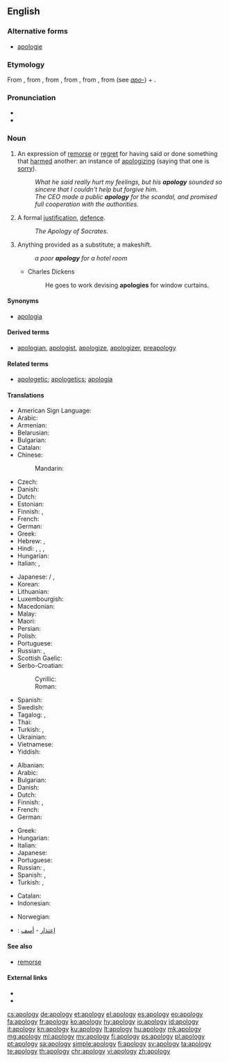 ==English==

{{wikipedia}}

===Alternative forms===
* [[apologie]] {{qualifier|archaic}}

===Etymology===
From {{etyl|fr|en}} {{term|apologie|lang=fr}}, from {{etyl|LL.|en}} {{term|apologia}}, from {{etyl|grc|en}} {{term|ἀπολογία||a speech in defence|lang=grc}}, from {{term|ἀπολογοῦμαι||I speak in one's defense|lang=grc}}, from {{term|ἀπόλογος||an account, story|lang=grc}}, from {{term|ἀπό||from, off|lang=grc}} (see ''[[apo-]]'') + {{term|λόγος||speech|lang=grc}}.

===Pronunciation===
* {{IPA|/əˈpɒl.ə.dʒi/|lang=en}}
* {{audio|en-us-apology.ogg|Audio (US)|lang=en}}

===Noun===
{{en-noun|apologies}}

# An expression of [[remorse]] or [[regret]] for having said or done something that [[harm]]ed another: an instance of [[apologize|apologizing]] (saying that one is [[sorry]]).
#: ''What he said really hurt my feelings, but his '''apology''' sounded so sincere that I couldn't help but forgive him.''
#: ''The CEO made a public '''apology''' for the scandal, and promised full cooperation with the authorities.''
# A formal [[justification]], [[defence]].
#: ''The Apology of Socrates.''
# Anything provided as a substitute; a makeshift.
#: ''a poor '''apology''' for a hotel room''
#* Charles Dickens
#*: He goes to work devising '''apologies''' for window curtains.

====Synonyms====
* {{sense|formal justification}} [[apologia]]

====Derived terms====
* [[apologian]], [[apologist]], [[apologize]], [[apologizer]], [[preapology]]

====Related terms====
* [[apologetic]]; [[apologetics]]; [[apologia]]

====Translations====
{{trans-top|an expression of regret}}
* American Sign Language: {{t|ase|A@Chest-PalmBack CirclesVert}}
* Arabic: {{t|ar|اعتذار|m|tr=iʿtiḏār|sc=Arab}}
* Armenian: {{t|hy|ներողություն}}
* Belarusian: {{t|be|прабачэ́нне|n|sc=Cyrl}}
* Bulgarian: {{t+|bg|извине́ние|n|sc=Cyrl}}
* Catalan: {{t|ca|disculpa|f}}
* Chinese:
*: Mandarin: {{t+|cmn|抱歉|tr=bàoqiàn|sc=Hani}}
* Czech: {{t+|cs|omluva|f}}
* Danish: {{t|da|undskyldning|c}}
* Dutch: {{t+|nl|verontschuldiging|f}}
* Estonian: {{t|et|vabandus}}
* Finnish: {{t|fi|anteeksipyyntö}}, {{t|fi|pahoittelu}}
* French: {{t+|fr|excuse|f}}
* German: {{t+|de|Entschuldigung|f}}
* Greek: {{t+|el|συγγνώμη|f}}
* Hebrew: {{t+|he|התנצלות|f|tr=hitnatzlút}}, {{t+|he|סליחה|f|tr=slikhá}}
* Hindi: {{t|hi|क्षमा|m|tr=kṣamā|sc=Deva}}, {{t|hi|क्षमायाचना|tr=kṣamāyāchanā|sc=Deva}}, {{t|hi|दोर्षस्वीकार|tr=dorṣasveekār|sc=Deva}}, {{t|hi|माफ़ी|tr=māfī|sc=Deva}}
* Hungarian: {{t+|hu|bocsánatkérés}}
* Italian: {{t+|it|apologia|f}}, {{t+|it|scuse|f-p}}
{{trans-mid}}
* Japanese: {{t|ja|詫び|tr=わび, wabi}} / {{t|ja|侘び|tr=わび, wabi}}, {{t+|ja|謝罪|tr=しゃざい, shazai}}
* Korean: {{t+|ko|사과|sc=Kore}}
* Lithuanian: {{t+|lt|atsiprašymas|m}}
* Luxembourgish: {{t|lb|Entschëllegung|f}}
* Macedonian: {{t|mk|извине́ние|n|sc=Cyrl}}
* Malay: {{t|ms|permintaan maaf}}
* Maori: {{t|mi|whakapāha}}
* Persian: {{t+|fa|پوزش|tr=puzeš|sc=fa-Arab}}
* Polish: {{t|pl|przeprosiny|p}}
* Portuguese: {{t+|pt|desculpa|f}}
* Russian: {{t+|ru|извине́ние|n|sc=Cyrl}}, {{t+|ru|проще́ние|n|sc=Cyrl}}
* Scottish Gaelic: {{t|gd|leisgeul|m}}
* Serbo-Croatian:
*: Cyrillic: {{t|sh|извињење|n|sc=Cyrl}}
*: Roman: {{t+|sh|izvinjenje|n}}
* Spanish: {{t+|es|disculpa|f}}
* Swedish: {{t+|sv|ursäkt|c}}
* Tagalog: {{t|tl|patawad}}, {{t+|tl|paumanhin}}
* Thai: {{t|th|บทแถลง|tr=bòt-tà-lăeng|sc=Thai}}
* Turkish: {{t+|tr|itizar}}, {{t+|tr|özür}}
* Ukrainian: {{t|uk|ви́бачення|n|sc=Cyrl}}
* Vietnamese: {{t+|vi|xin lỗi|alt=sự xin lỗi}}
* Yiddish: {{t|yi|אַנטשולדיקונג|f|sc=Hebr}}
{{trans-bottom}}

{{trans-top|formal justification, defence}}
* Albanian: {{t+|sq|apologji}}
* Arabic: {{t|ar|دفاع}}
* Bulgarian: {{t+|bg|оправда́ние|n}}
* Danish: {{t|da|forsvar|n}}
* Dutch: {{t+|nl|verweer|n}}
* Finnish: {{t|fi|puolustus}}, {{t|fi|puolustuskirjoitus}}
* French: {{t+|fr|apologie|f}}
* German: {{t+|de|Apologie|f}}
{{trans-mid}}
* Greek: {{t+|el|απολογία|f}}
* Hungarian: {{t+|hu|védőbeszéd}}
* Italian: {{t+|it|apologia|f}}
* Japanese: {{t+|ja|弁明|tr=べんめい, benmei}}
* Portuguese: {{t+|pt|apologia|f}}
* Russian: {{t+|ru|оправда́ние|n}}, {{t+|ru|извине́ние|n|sc=Cyrl}}
* Spanish: {{t+|es|disculpa|f}}, {{t+|es|excusa|f}}
* Turkish: {{t|tr|savunca}}, {{t+|tr|müdafaa}}
{{trans-bottom}}

{{checktrans-top}}
* Catalan: {{t-check|ca|disculpa|f}}
* Indonesian: {{t+check|id|maaf}}
{{trans-mid}}
* Norwegian: {{t-check|no|unnskyldning}}
* {{ttbc|ar}}: [[إعتذار]] - [[أسف]]
{{trans-bottom}}

====See also====
* [[remorse]]

====External links====
* {{R:Webster 1913}}
* {{R:Century 1911}}

[[cs:apology]]
[[de:apology]]
[[et:apology]]
[[el:apology]]
[[es:apology]]
[[eo:apology]]
[[fa:apology]]
[[fr:apology]]
[[ko:apology]]
[[hy:apology]]
[[io:apology]]
[[id:apology]]
[[it:apology]]
[[kn:apology]]
[[ku:apology]]
[[lt:apology]]
[[hu:apology]]
[[mk:apology]]
[[mg:apology]]
[[ml:apology]]
[[my:apology]]
[[fj:apology]]
[[ps:apology]]
[[pl:apology]]
[[pt:apology]]
[[sa:apology]]
[[simple:apology]]
[[fi:apology]]
[[sv:apology]]
[[ta:apology]]
[[te:apology]]
[[th:apology]]
[[chr:apology]]
[[vi:apology]]
[[zh:apology]]